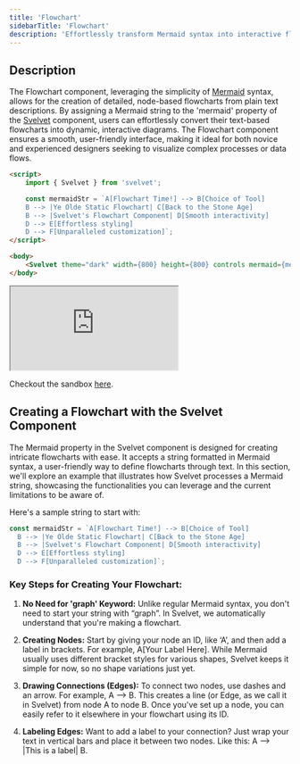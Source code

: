 ```yaml
---
title: 'Flowchart'
sidebarTitle: 'Flowchart'
description: 'Effortlessly transform Mermaid syntax into interactive flowcharts using this powerful property on the Svelvet component.'
---
```


## Description

The Flowchart component, leveraging the simplicity of [Mermaid](https://mermaid.js.org/syntax/flowchart.html) syntax, allows for the creation of detailed, node-based flowcharts from plain text descriptions. By assigning a Mermaid string to the 'mermaid' property of the [Svelvet](https://svelvet.mintlify.app/components/svelvet) component, users can effortlessly convert their text-based flowcharts into dynamic, interactive diagrams. The Flowchart component ensures a smooth, user-friendly interface, making it ideal for both novice and experienced designers seeking to visualize complex processes or data flows.

```HTML App.svelte
<script>
	import { Svelvet } from 'svelvet';

	const mermaidStr = `A[Flowchart Time!] --> B[Choice of Tool]
    B --> |Ye Olde Static Flowchart| C[Back to the Stone Age]
    B --> |Svelvet's Flowchart Component| D[Smooth interactivity]
    D --> E[Effortless styling]
    D --> F[Unparalleled customization]`;
</script>

<body>
	<Svelvet theme="dark" width={800} height={800} controls mermaid={mermaidStr} />
</body>
```

<iframe
	src="https://stackblitz.com/edit/vitejs-vite-epysfw?embed=1&file=src/App.svelte&hideExplorer=1&hideNavigation=1&view=preview"
	style={{ width: '100%', height: '500px', border: '0', borderRadius: '15px' }}
></iframe>

Checkout the sandbox [here](https://stackblitz.com/edit/vitejs-vite-y2cs5r?file=src%2FApp.svelte).

## Creating a Flowchart with the Svelvet Component

The Mermaid property in the Svelvet component is designed for creating intricate flowcharts with ease. It accepts a string formatted in Mermaid syntax, a user-friendly way to define flowcharts through text. In this section, we'll explore an example that illustrates how Svelvet processes a Mermaid string, showcasing the functionalities you can leverage and the current limitations to be aware of.

Here's a sample string to start with:

```js Mermaid.svelte
const mermaidStr = `A[Flowchart Time!] --> B[Choice of Tool]
  B --> |Ye Olde Static Flowchart| C[Back to the Stone Age]
  B --> |Svelvet's Flowchart Component| D[Smooth interactivity]
  D --> E[Effortless styling]
  D --> F[Unparalleled customization]`;
```

### Key Steps for Creating Your Flowchart:

1. **No Need for 'graph' Keyword:** Unlike regular Mermaid syntax, you don't need to start your string with “graph”. In Svelvet, we automatically understand that you're making a flowchart.

2. **Creating Nodes:** Start by giving your node an ID, like ‘A’, and then add a label in brackets. For example, A[Your Label Here]. While Mermaid usually uses different bracket styles for various shapes, Svelvet keeps it simple for now, so no shape variations just yet.

3. **Drawing Connections (Edges):** To connect two nodes, use dashes and an arrow. For example, A --> B. This creates a line (or Edge, as we call it in Svelvet) from node A to node B. Once you've set up a node, you can easily refer to it elsewhere in your flowchart using its ID.

4. **Labeling Edges:** Want to add a label to your connection? Just wrap your text in vertical bars and place it between two nodes. Like this: A --> |This is a label| B.
